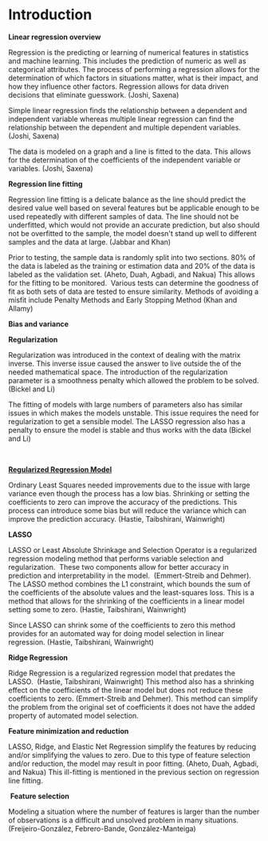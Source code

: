 # Introduction

**Linear regression overview**

Regression is the predicting or learning of numerical
features in statistics and machine learning. This includes the prediction of
numeric as well as categorical attributes. The process of performing a
regression allows for the determination of which factors in situations matter,
what is their impact, and how they influence other factors. Regression allows
for data driven decisions that eliminate guesswork.
(Joshi, Saxena)

Simple linear regression finds the relationship between a
dependent and independent variable whereas multiple linear regression can find
the relationship between the dependent and multiple dependent variables.
(Joshi, Saxena)

The data is modeled on a graph and a line is fitted to the
data. This allows for the determination of the coefficients of the independent
variable or variables. (Joshi, Saxena)

**Regression line fitting**

Regression line fitting is a delicate balance as the line
should predict the desired value well based on several features but be
applicable enough to be used repeatedly with different samples of data. The
line should not be underfitted, which would not provide an accurate prediction,
but also should not be overfitted to the sample, the model doesn\'t stand up
well to different samples and the data at large. (Jabbar and Khan)

Prior to testing, the sample data is randomly split into two
sections. 80% of the data is labeled as the training or estimation data and 20%
of the data is labeled as the validation set. (Aheto, Duah, Agbadi, and Nakua)
This allows for the fitting to be monitored. 
Various tests can determine the goodness of fit as both sets of data are
tested to ensure similarity. Methods of avoiding a misfit include Penalty
Methods and Early Stopping Method (Khan and Allamy)

**Bias and variance**

**Regularization**

Regularization was introduced in the context of dealing with
the matrix inverse. This inverse issue caused the answer to live outside the of
the needed mathematical space. The introduction of the regularization parameter
is a smoothness penalty which allowed the problem to be solved. (Bickel and Li)

The fitting of models with large numbers of parameters also
has similar issues in which makes the models unstable. This issue requires the
need for regularization to get a sensible model. The LASSO regression also has a
penalty to ensure the model is stable and thus works with the data (Bickel and
Li)

 

[**Regularized Regression Model**]{.underline}

Ordinary Least Squares needed improvements due to the issue
with large variance even though the process has a
low bias. Shrinking or setting the coefficients to zero can improve the
accuracy of the predictions. This process can introduce some bias but will
reduce the variance which can improve the prediction accuracy. (Hastie,
Taibshirani, Wainwright)

**LASSO**

LASSO or Least Absolute Shrinkage and Selection Operator is
a regularized regression modeling method that performs variable selection and
regularization.  These two components allow
for better accuracy in prediction and interpretability in the model.  (Emmert-Streib and Dehmer). The LASSO method
combines the L1 constraint, which bounds the sum of the coefficients of the
absolute values and the least-squares loss. This is a method that allows for
the shrinking of the coefficients in a linear model setting some to zero. (Hastie,
Taibshirani, Wainwright)

Since LASSO can shrink some of the coefficients to zero this
method provides for an automated way for doing model selection in linear
regression. (Hastie, Taibshirani, Wainwright)

**Ridge Regression**

Ridge Regression is a regularized regression model that
predates the LASSO.  (Hastie,
Taibshirani, Wainwright) This method also has a shrinking effect on the
coefficients of the linear model but does not reduce these coefficients to
zero. (Emmert-Streib and Dehmer). This method can simplify the problem from the
original set of coefficients it does not have the added property of automated
model selection.

**Feature minimization and reduction**

LASSO, Ridge, and Elastic Net Regression simplify the
features by reducing and/or simplifying the values to zero. Due to this type of
feature selection and/or reduction, the model may result in poor fitting.
(Aheto, Duah, Agbadi, and Nakua) This ill-fitting is mentioned in the previous
section on regression line fitting.

 **Feature selection**

Modeling a situation where the number of features is larger
than the number of observations is a difficult and unsolved problem in many
situations. (Freijeiro-González, Febrero-Bande, González-Manteiga)

 
